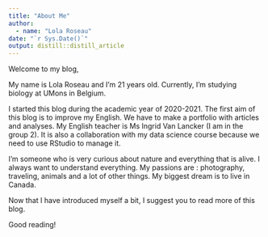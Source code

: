 ```yaml
---
title: "About Me"
author:
  - name: "Lola Roseau" 
date: "`r Sys.Date()`"
output: distill::distill_article
---
```


Welcome to my blog, 

My name is Lola Roseau and I’m 21 years old. 
Currently, I’m studying biology at UMons in Belgium.

I started this blog during the academic year of 2020-2021. 
The first aim of this blog is to improve my English. We have to make a portfolio with articles and analyses. My English teacher is Ms Ingrid Van Lancker (I am in the group 2).
It is also a collaboration with my data science course because we need to use RStudio to manage it. 

I’m someone who is very curious about nature and everything that is alive. I always want to understand everything. My passions are : photography, traveling, animals and a lot of other things. My biggest dream is to live in Canada. 

Now that I have introduced myself a bit, I suggest you to read more of this blog. 

Good reading! 
